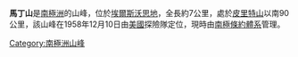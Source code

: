 {{coord|82|4|S|88|1|W|source:GNIS|display=title}}

'''馬丁山'''是[[南極洲|南極洲]]的山峰，位於[[埃爾斯沃思地|埃爾斯沃思地]]，全長約7公里，處於[[皮里特山|皮里特山]]以南90公里，該山峰在1958年12月10日由[[美國|美國]]探險隊定位，現時由[[南極條約體系|南極條約體系]]管理。

{{DEFAULTSORT:Martin Hills}}
[[Category:南極洲山峰|Category:南極洲山峰]]


{{EllsworthLand-geo-stub}}